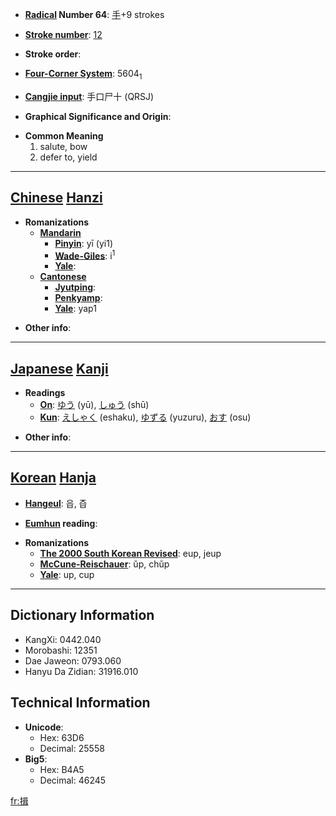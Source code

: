 * '''[[Wiktionary:Chinese radical index| Radical]] Number 64''': [[Wiktionary:Chinese radical index 手|手]]+9 strokes

* '''[[Wiktionary:Chinese total strokes index|Stroke number]]''': [[Wiktionary:Chinese total strokes index 12|12]]

* '''Stroke order''': 

* '''[[Wiktionary:Chinese four corner index|Four-Corner System]]''': 5604<sub>1</sub>

* '''[[Wiktionary:Chinese Cangjie index|Cangjie input]]''': 手口尸十 (QRSJ)

* '''Graphical Significance and Origin''': 

* '''Common Meaning'''
*#salute, bow
*# defer to, yield


----

== [[Chinese]] [[Hanzi]] ==

* '''Romanizations'''
** '''[[Mandarin]]'''
*** '''[[Pinyin]]''': yī (yi1)
*** '''[[Wade-Giles]]''': i<sup>1</sup>
*** '''[[Yale]]''': 
** '''[[Cantonese]]'''
*** '''[[Jyutping]]''':
*** '''[[Penkyamp]]''': 
*** '''[[Yale]]''': yap1

* '''Other info''': 

----

== [[Japanese]] [[Kanji]] ==

* '''Readings'''
** '''[[On]]''': [[ゆう]] (yū), [[しゅう]] (shū)
** '''[[Kun]]''': [[えしゃく]] (eshaku), [[ゆずる]] (yuzuru), [[おす]] (osu)

* '''Other info''':  

----

== [[Korean]] [[Hanja]] ==

* '''[[Hangeul]]''': 읍, 즙

* '''[[Eumhun]] reading''': 

* '''Romanizations'''
** '''[[The 2000 South Korean Revised Romanization|The 2000 South Korean Revised]]''': eup, jeup
** '''[[McCune-Reischauer]]''': ŭp, chŭp
** '''[[Yale]]''': up, cup

----

== Dictionary Information ==

* KangXi: 0442.040
* Morobashi: 12351
* Dae Jaweon: 0793.060
* Hanyu Da Zidian: 31916.010

== Technical Information ==

* '''Unicode''':
** Hex: 63D6
** Decimal: 25558
* '''Big5''':
** Hex: B4A5
** Decimal: 46245

[[fr:揖]]